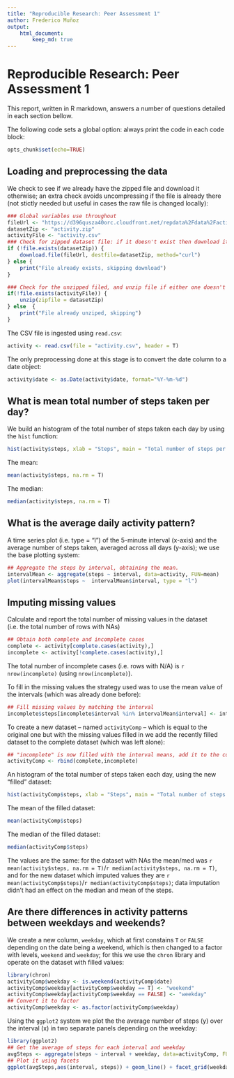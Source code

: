 ```yaml
---
title: "Reproducible Research: Peer Assessment 1"
author: Frederico Muñoz
output: 
    html_document:
        keep_md: true
---
```


# Reproducible Research: Peer Assessment 1
    
This report, written in R markdown, answers a number of questions
detailed in each section bellow.

The following code sets a global option: always print the code in each code block:
    
```r
opts_chunk$set(echo=TRUE)
```
## Loading and preprocessing the data

We check to see if we already have the zipped file and download it
otherwise; an extra check avoids uncompressing if the file is already
there (not stictly needed but useful in cases the raw file is changed locally):

```r
### Global variables use throughout
fileUrl <- "https://d396qusza40orc.cloudfront.net/repdata%2Fdata%2Factivity.zip"
datasetZip <- "activity.zip"
activityFile <- "activity.csv"
### Check for zipped dataset file: if it doesn't exist then download it
if (!file.exists(datasetZip)) {
    download.file(fileUrl, destfile=datasetZip, method="curl")
} else {
    print("File already exists, skipping download")
}

### Check for the unzipped filed, and unzip file if either one doesn't exist
if(!file.exists(activityFile)) {
    unzip(zipfile = datasetZip)
} else  {
    print("File already unziped, skipping")
}

```
The CSV file is ingested using `read.csv`:
    
```r
activity <- read.csv(file = "activity.csv", header = T)
```

The only preprocessing done at this stage is to convert the date column to a date object:

```r
activity$date <- as.Date(activity$date, format="%Y-%m-%d")
```

## What is mean total number of steps taken per day?

We build an histogram of the total number of steps taken each day by using the `hist` function:
    
```r
hist(activity$steps, xlab = "Steps", main = "Total number of steps per day")
```

The mean:
```r
mean(activity$steps, na.rm = T)
```

The median:
```r
median(activity$steps, na.rm = T)
```

## What is the average daily activity pattern?

A time series plot (i.e. type = "l") of the 5-minute interval
(x-axis) and the average number of steps taken, averaged across all
days (y-axis); we use the base plotting system:

```r
## Aggregate the steps by interval, obtaining the mean.
intervalMean <- aggregate(steps ~ interval, data=activity, FUN=mean)
plot(intervalMean$steps ~  intervalMean$interval, type = "l")
```    

## Imputing missing values

Calculate and report the total number of missing values in the dataset
(i.e. the total number of rows with NAs)
    
```r
## Obtain both complete and incomplete cases
complete <- activity[complete.cases(activity),]
incomplete <- activity[!complete.cases(activity),]
```

The total number of incomplete cases (i.e. rows with N/A) is
`r nrow(incomplete)` (using `nrow(incomplete)`).

To fill in the missing values the strategy used was to use the mean
value of the intervals (which was already done before):

```r
## Fill missing values by matching the interval
incomplete$steps[incomplete$interval %in% intervalMean$interval] <- intervalMean$steps
```

To create a new dataset -- named `activityComp` -- which is equal to
the original one but with the missing values filled in we add the
recently filled dataset to the complete dataset (which was left
alone):

```r
## "incomplete" is now filled with the interval means, add it to the complete cases
activityComp <- rbind(complete,incomplete)
```
An histogram of the total number of steps taken each day, using the new "filled" dataset:

```r
hist(activityComp$steps, xlab = "Steps", main = "Total number of steps per day")
```
 
The mean of the filled dataset:
```r
mean(activityComp$steps)    
```

The median of the filled dataset:
```r
median(activityComp$steps)    
```
    
The values are the same: for the dataset with NAs the mean/med was
`r mean(activity$steps, na.rm = T)`/`r median(activity$steps, na.rm = T)`,
and for the new dataset which imputed values they are
`r mean(activityComp$steps) `/`r median(activityComp$steps)`; data
imputation didn't had an effect on the median and mean of the steps.


## Are there differences in activity patterns between weekdays and weekends?

We create a new column, `weekday`, which at first constains `T` or `FALSE` depending on the date being a weekend, which is then changed to a factor with levels, `weekend` and `weekday`; for this we use the `chron` library and operate on the dataset with filled values:

```r
library(chron)
activityComp$weekday <- is.weekend(activityComp$date)
activityComp$weekday[activityComp$weekday == T] <- "weekend"
activityComp$weekday[activityComp$weekday == FALSE] <- "weekday"
## Convert it to factor
activityComp$weekday <- as.factor(activityComp$weekday)
```

Using the `ggplot2` system we plot the the average number of steps (y) over the interval (x) in two separate panels depending on the weekday:

```r
library(ggplot2)
## Get the average of steps for each interval and weekday
avgSteps <- aggregate(steps ~ interval + weekday, data=activityComp, FUN=mean)
## Plot it using facets
ggplot(avgSteps,aes(interval, steps)) + geom_line() + facet_grid(weekday ~ .)
```
